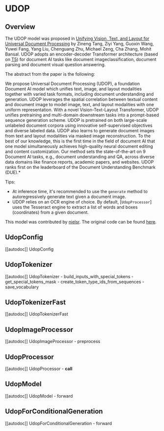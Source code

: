 <!--Copyright 2023 The HuggingFace Team. All rights reserved.

Licensed under the Apache License, Version 2.0 (the "License"); you may not use this file except in compliance with
the License. You may obtain a copy of the License at

http://www.apache.org/licenses/LICENSE-2.0

Unless required by applicable law or agreed to in writing, software distributed under the License is distributed on
an "AS IS" BASIS, WITHOUT WARRANTIES OR CONDITIONS OF ANY KIND, either express or implied. See the License for the
specific language governing permissions and limitations under the License.
-->

# UDOP

## Overview

The UDOP model was proposed in [Unifying Vision, Text, and Layout for Universal Document Processing](https://arxiv.org/abs/2212.02623) by Zineng Tang, Ziyi Yang, Guoxin Wang, Yuwei Fang, Yang Liu, Chenguang Zhu, Michael Zeng, Cha Zhang, Mohit Bansal.
UDOP adopts an encoder-decoder Transformer architecture (based on [T5](t5)) for document AI tasks like document imageclassification, document parsing and document visual question answering.

The abstract from the paper is the following:

We propose Universal Document Processing (UDOP), a foundation Document AI model which unifies text, image, and layout modalities together with varied task formats, including document understanding and generation. UDOP leverages the spatial correlation between textual content and document image to model image, text, and layout modalities with one uniform representation. With a novel Vision-Text-Layout Transformer, UDOP unifies pretraining and multi-domain downstream tasks into a prompt-based sequence generation scheme. UDOP is pretrained on both large-scale unlabeled document corpora using innovative self-supervised objectives and diverse labeled data. UDOP also learns to generate document images from text and layout modalities via masked image reconstruction. To the best of our knowledge, this is the first time in the field of document AI that one model simultaneously achieves high-quality neural document editing and content customization. Our method sets the state-of-the-art on 9 Document AI tasks, e.g., document understanding and QA, across diverse data domains like finance reports, academic papers, and websites. UDOP ranks first on the leaderboard of the Document Understanding Benchmark (DUE).*

Tips:

- At inference time, it's recommended to use the `generate` method to autoregressively generate text given a document image.
- UDOP relies on an OCR engine of choice. By default, [`UdopProcessor`] uses the Tesseract engine to extract a list of words and boxes (coordinates) from a given document.

This model was contributed by [nielsr](https://huggingface.co/nielsr).
The original code can be found [here](https://github.com/microsoft/UDOP).


## UdopConfig

[[autodoc]] UdopConfig

## UdopTokenizer

[[autodoc]] UdopTokenizer
    - build_inputs_with_special_tokens
    - get_special_tokens_mask
    - create_token_type_ids_from_sequences
    - save_vocabulary

## UdopTokenizerFast

[[autodoc]] UdopTokenizerFast

## UdopImageProcessor

[[autodoc]] UdopImageProcessor
    - preprocess

## UdopProcessor

[[autodoc]] UdopProcessor
    - __call__

## UdopModel

[[autodoc]] UdopModel
    - forward

## UdopForConditionalGeneration

[[autodoc]] UdopForConditionalGeneration
    - forward